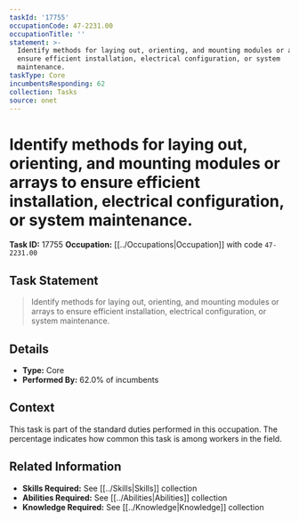 ```yaml
---
taskId: '17755'
occupationCode: 47-2231.00
occupationTitle: ''
statement: >-
  Identify methods for laying out, orienting, and mounting modules or arrays to
  ensure efficient installation, electrical configuration, or system
  maintenance.
taskType: Core
incumbentsResponding: 62
collection: Tasks
source: onet
---
```

# Identify methods for laying out, orienting, and mounting modules or arrays to ensure efficient installation, electrical configuration, or system maintenance.

**Task ID:** 17755
**Occupation:** [[../Occupations|Occupation]] with code `47-2231.00`

## Task Statement

> Identify methods for laying out, orienting, and mounting modules or arrays to ensure efficient installation, electrical configuration, or system maintenance.

## Details

- **Type:** Core
- **Performed By:** 62.0% of incumbents

## Context

This task is part of the standard duties performed in this occupation. The percentage indicates how common this task is among workers in the field.

## Related Information

- **Skills Required:** See [[../Skills|Skills]] collection
- **Abilities Required:** See [[../Abilities|Abilities]] collection
- **Knowledge Required:** See [[../Knowledge|Knowledge]] collection
